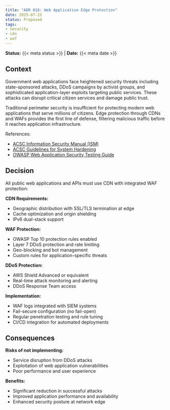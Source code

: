 ```yaml
---
title: "ADR 016: Web Application Edge Protection"
date: 2025-07-22
status: Proposed
tags:
- security
- cdn
- waf
---
```


**Status:** {{< meta status >}} | **Date:** {{< meta date >}}

## Context

Government web applications face heightened security threats including state-sponsored attacks, DDoS campaigns by activist groups, and sophisticated application-layer exploits targeting public services. These attacks can disrupt critical citizen services and damage public trust.

Traditional perimeter security is insufficient for protecting modern web applications that serve millions of citizens. Edge protection through CDNs and WAFs provides the first line of defense, filtering malicious traffic before it reaches application infrastructure.

References:

- [ACSC Information Security Manual (ISM)](https://www.cyber.gov.au/resources-business-and-government/essential-cyber-security/ism)
- [ACSC Guidelines for System Hardening](https://www.cyber.gov.au/acsc/view-all-content/publications/hardening-linux-workstations-and-servers)
- [OWASP Web Application Security Testing Guide](https://owasp.org/www-project-web-security-testing-guide/)

## Decision

All public web applications and APIs must use CDN with integrated WAF protection:

**CDN Requirements:**

- Geographic distribution with SSL/TLS termination at edge
- Cache optimization and origin shielding
- IPv6 dual-stack support

**WAF Protection:**

- OWASP Top 10 protection rules enabled
- Layer 7 DDoS protection and rate limiting
- Geo-blocking and bot management
- Custom rules for application-specific threats

**DDoS Protection:**

- AWS Shield Advanced or equivalent
- Real-time attack monitoring and alerting
- DDoS Response Team access

**Implementation:**

- WAF logs integrated with SIEM systems
- Fail-secure configuration (no fail-open)
- Regular penetration testing and rule tuning
- CI/CD integration for automated deployments

## Consequences

**Risks of not implementing:**

- Service disruption from DDoS attacks
- Exploitation of web application vulnerabilities
- Poor performance and user experience

**Benefits:**

- Significant reduction in successful attacks
- Improved application performance and availability
- Enhanced security posture at network edge
